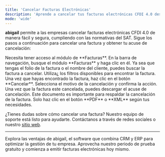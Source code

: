```yaml
---
title: 'Cancelar Facturas Electrónicas'
description: 'Aprende a cancelar tus facturas electrónicas CFDI 4.0 desde abigail ERP. Sigue pasos sencillos para cancelar facturas y descargar tu acuse de cancelación.'
mode: 'wide'
---
```


**abigail** permite a las empresas cancelar facturas electrónicas CFDI 4.0 de manera fácil y segura, cumpliendo con las normativas del SAT. Sigue los pasos a continuación para cancelar una factura y obtener tu acuse de cancelación:

<Steps>
  <Step title="Accede al módulo de Facturas">
    Necesita tener acceso al módulo de **Facturas**. En la barra de navegación, busque el módulo **Facturas** y haga clic en él.
  </Step>
  <Step title="Busca o Filtra la factura a cancelar">
    Ya sea que tengas el folio de la factura o el nombre del cliente, puedes buscar la factura a cancelar. Utiliza¿ los filtros disponibles para encontrar la factura.
  </Step>
  <Step title="Cancela">
    Una vez que hayas encontrado la factura, haz clic en el botón **Cancelar**. Selecciona el motivo de la cancelación y confirma la acción.
  </Step>
  <Step title="Descarga tu acuse">
    Una vez que la factura este cancelada, puedes descargar el acuse de cancelación. Este documento es importante para respaldar la cancelación de la factura. Solo haz clic en el botón **PDF** o **XML** según tus necesidades.
  </Step>
</Steps>

<Tip>¿Tienes dudas sobre cómo cancelar una factura? Nuestro equipo de soporte está listo para ayudarte. Contáctanos a través de redes sociales o nuestro [sitio web](https://www.abigail.mx/contacto).</Tip>

---

<Card title="Comienza tu prueba gratis hoy y comienza a facturar con abigail" icon="rocket" href="https://www.abigail.mx/planes">
  Explora las ventajas de abigail, el software que combina CRM y ERP para optimizar la gestión de tu empresa. Aprovecha nuestro periodo de prueba gratuito y comienza a emitir facturas electrónicas hoy mismo.
</Card>